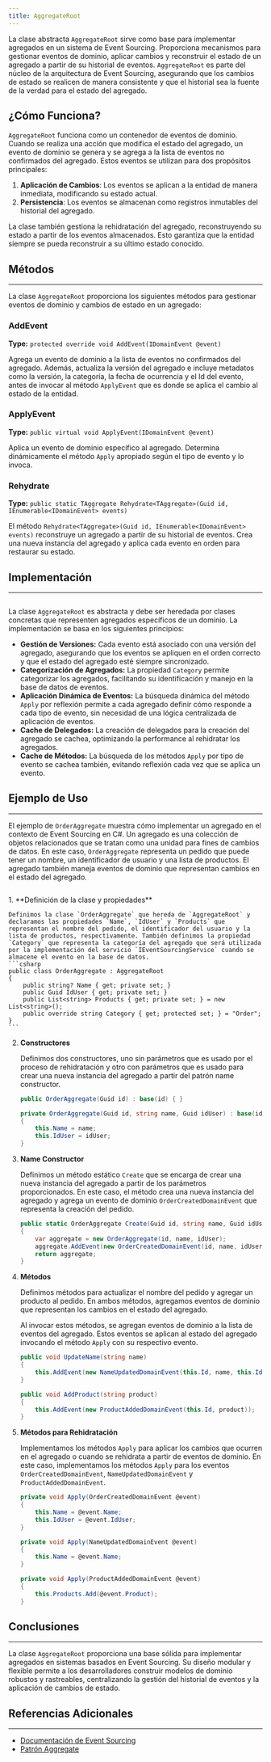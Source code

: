 ```yaml
---
title: AggregateRoot
---
```



La clase abstracta `AggregateRoot` sirve como base para implementar agregados en un sistema de Event Sourcing. Proporciona mecanismos para gestionar eventos de dominio, aplicar cambios y reconstruir el estado de un agregado a partir de su historial de eventos.  `AggregateRoot` es parte del núcleo de la arquitectura de Event Sourcing, asegurando que los cambios de estado se realicen de manera consistente y que el historial sea la fuente de la verdad para el estado del agregado.

## ¿Cómo Funciona?

`AggregateRoot` funciona como un contenedor de eventos de dominio.  Cuando se realiza una acción que modifica el estado del agregado, un evento de dominio se genera y se agrega a la lista de eventos no confirmados del agregado. Estos eventos se utilizan para dos propósitos principales:

1.  **Aplicación de Cambios**: Los eventos se aplican a la entidad de manera inmediata, modificando su estado actual.
2.  **Persistencia**: Los eventos se almacenan como registros inmutables del historial del agregado.

La clase también gestiona la rehidratación del agregado, reconstruyendo su estado a partir de los eventos almacenados. Esto garantiza que la entidad siempre se pueda reconstruir a su último estado conocido.

## Métodos
---

La clase `AggregateRoot` proporciona los siguientes métodos para gestionar eventos de dominio y cambios de estado en un agregado:

### AddEvent
**Type:** `protected override void AddEvent(IDomainEvent @event)`

Agrega un evento de dominio a la lista de eventos no confirmados del agregado.  Además, actualiza la versión del agregado e incluye metadatos como la versión, la categoría, la fecha de ocurrencia y el Id del evento, antes de invocar al método `ApplyEvent` que es donde se aplica el cambio al estado de la entidad.

### ApplyEvent
**Type:** `public virtual void ApplyEvent(IDomainEvent @event)`

Aplica un evento de dominio específico al agregado.  Determina dinámicamente el método `Apply` apropiado según el tipo de evento y lo invoca.

### Rehydrate
**Type:** `public static TAggregate Rehydrate<TAggregate>(Guid id, IEnumerable<IDomainEvent> events)`

El método `Rehydrate<TAggregate>(Guid id, IEnumerable<IDomainEvent> events)` reconstruye un agregado a partir de su historial de eventos.  Crea una nueva instancia del agregado y aplica cada evento en orden para restaurar su estado.

## Implementación
---

```csharp url="packages/CodeDesignPlus.Net.Event.Sourcing/src/CodeDesignPlus.Net.Event.Sourcing.Abstractions/AggregateRoot.cs"
```

La clase `AggregateRoot` es abstracta y debe ser heredada por clases concretas que representen agregados específicos de un dominio. La implementación se basa en los siguientes principios:

*   **Gestión de Versiones:** Cada evento está asociado con una versión del agregado, asegurando que los eventos se apliquen en el orden correcto y que el estado del agregado esté siempre sincronizado.
*   **Categorización de Agregados:** La propiedad `Category` permite categorizar los agregados, facilitando su identificación y manejo en la base de datos de eventos.
*   **Aplicación Dinámica de Eventos:**  La búsqueda dinámica del método `Apply` por reflexión permite a cada agregado definir cómo responde a cada tipo de evento, sin necesidad de una lógica centralizada de aplicación de eventos.
*   **Cache de Delegados:** La creación de delegados para la creación del agregado se cachea, optimizando la performance al rehidratar los agregados.
*   **Cache de Métodos:** La búsqueda de los métodos `Apply` por tipo de evento se cachea también, evitando reflexión cada vez que se aplica un evento.

## Ejemplo de Uso
---

El ejemplo de `OrderAggregate` muestra cómo implementar un agregado en el contexto de Event Sourcing en C#. Un agregado es una colección de objetos relacionados que se tratan como una unidad para fines de cambios de datos. En este caso, `OrderAggregate` representa un pedido que puede tener un nombre, un identificador de usuario y una lista de productos. El agregado también maneja eventos de dominio que representan cambios en el estado del agregado.

```csharp url="examples/CodeDesignPlus.Net.Event.Sourcing.Sample/src/CodeDesignPlus.Net.Event.Sourcing.Sample/Aggregates/OrderAggregate.cs"
```

<Steps>
1.  **Definición de la clase y propiedades**

    Definimos la clase `OrderAggregate` que hereda de `AggregateRoot` y declaramos las propiedades `Name`, `IdUser` y `Products` que representan el nombre del pedido, el identificador del usuario y la lista de productos, respectivamente. También definimos la propiedad `Category` que representa la categoría del agregado que será utilizada por la implementación del servicio `IEventSourcingService` cuando se almacene el evento en la base de datos.
    ```csharp
    public class OrderAggregate : AggregateRoot
    {
        public string? Name { get; private set; }
        public Guid IdUser { get; private set; }
        public List<string> Products { get; private set; } = new List<string>();
        public override string Category { get; protected set; } = "Order";
    }
    ```

2.  **Constructores**

    Definimos dos constructores, uno sin parámetros que es usado por el proceso de rehidratación y otro con parámetros que es usado para crear una nueva instancia del agregado a partir del patrón name constructor.
    ```csharp
    public OrderAggregate(Guid id) : base(id) { }

    private OrderAggregate(Guid id, string name, Guid idUser) : base(id)
    {
        this.Name = name;
        this.IdUser = idUser;
    }
    ```

3.  **Name Constructor**

    Definimos un método estático `Create` que se encarga de crear una nueva instancia del agregado a partir de los parámetros proporcionados. En este caso, el método crea una nueva instancia del agregado y agrega un evento de dominio `OrderCreatedDomainEvent` que representa la creación del pedido.
    ```csharp
    public static OrderAggregate Create(Guid id, string name, Guid idUser)
    {
        var aggregate = new OrderAggregate(id, name, idUser);
        aggregate.AddEvent(new OrderCreatedDomainEvent(id, name, idUser));
        return aggregate;
    }
    ```

4.  **Métodos**

    Definimos métodos para actualizar el nombre del pedido y agregar un producto al pedido. En ambos métodos, agregamos eventos de dominio que representan los cambios en el estado del agregado.

    Al invocar estos métodos, se agregan eventos de dominio a la lista de eventos del agregado. Estos eventos se aplican al estado del agregado invocando el método `Apply` con su respectivo evento.
    ```csharp
    public void UpdateName(string name)
    {
        this.AddEvent(new NameUpdatedDomainEvent(this.Id, name, this.IdUser));
    }

    public void AddProduct(string product)
    {
        this.AddEvent(new ProductAddedDomainEvent(this.Id, product));
    }
    ```

5.  **Métodos para Rehidratación**

    Implementamos los métodos `Apply` para aplicar los cambios que ocurren en el agregado o cuando se rehidrata a partir de eventos de dominio. En este caso, implementamos los métodos `Apply` para los eventos `OrderCreatedDomainEvent`, `NameUpdatedDomainEvent` y `ProductAddedDomainEvent`.
    ```csharp
    private void Apply(OrderCreatedDomainEvent @event)
    {
        this.Name = @event.Name;
        this.IdUser = @event.IdUser;
    }

    private void Apply(NameUpdatedDomainEvent @event)
    {
        this.Name = @event.Name;
    }

    private void Apply(ProductAddedDomainEvent @event)
    {
        this.Products.Add(@event.Product);
    }
    ```
</Steps>


## Conclusiones
---

La clase `AggregateRoot` proporciona una base sólida para implementar agregados en sistemas basados en Event Sourcing. Su diseño modular y flexible permite a los desarrolladores construir modelos de dominio robustos y rastreables,  centralizando la gestión del historial de eventos y la aplicación de cambios de estado.

## Referencias Adicionales
---

- [Documentación de Event Sourcing](https://martinfowler.com/eaaDev/EventSourcing.html)
- [Patrón Aggregate](https://martinfowler.com/bliki/DDD_Aggregate.html)
